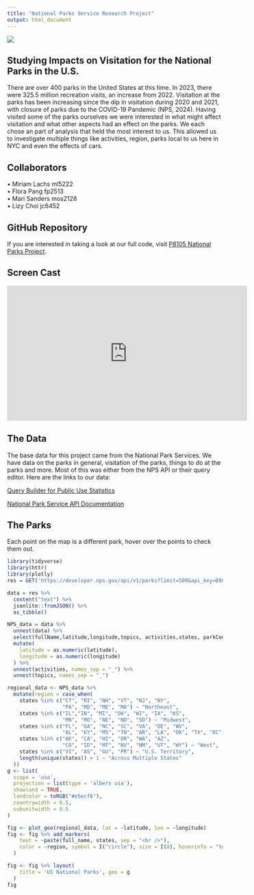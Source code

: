 ```yaml
---
title: "National Parks Service Research Project"
output: html_document
---
```



![](images/logo_NPS_0.png)


## Studying Impacts on Visitation for the National Parks in the U.S.

There are over 400 parks in the United States at this time. In 2023, there were 325.5 million recreation visits, an increase from 2022. Visitation at the parks has been increasing since the dip in visitation during 2020 and 2021, with closure of parks due to the COVID-19 Pandemic (NPS, 2024). Having visited some of the parks ourselves we were interested in what might affect visitation and what other aspects had an effect on the parks. We each chose an part of analysis that held the most interest to us. This allowed us to investigate multiple things like activities, region,  parks local to us here in NYC and even the effects of cars. 

## Collaborators 

 •	Miriam Lachs ml5222
  <br /> •	Flora Pang fp2513
  <br /> •	Mari Sanders mos2128
  <br /> •	Lizy Choi jc6452
  
## GitHub Repository 

If you are interested in taking a look at our full code, visit [P8105 National Parks Project](https://github.com/mlachs/P8105_NPS_Final.git). 

## Screen Cast

<iframe width="560" height="315" src="https://youtu.be/3Xic_JNRoy8" title="YouTube video player" frameborder="0" allow="accelerometer; autoplay; clipboard-write; encrypted-media; gyroscope; picture-in-picture; web-share" allowfullscreen></iframe>

## The Data

The base data for this project came from the National Park Services. We have data on the parks in general, visitation of the parks, things to do at the parks and more. Most of this was either from the NPS API or their query editor. Here are the links to our data: 

[Query Builder for Public Use Statistics](https://irma.nps.gov/Stats/SSRSReports/National%20Reports/Query%20Builder%20for%20Public%20Use%20Statistics%20(1979%20-%20Last%20Calendar%20Year))

[National Park Service API Documentation](https://www.nps.gov/subjects/developer/api-documentation.htm)

## The Parks

Each point on the map is a different park, hover over the points to check them out.


```r
library(tidyverse)
library(httr)
library(plotly)
res = GET('https://developer.nps.gov/api/v1/parks?limit=500&api_key=B9nDpbkbrb3kSOjz6kXSxMJ3d6MSpUvt1QqYdeyn')

data = res %>% 
  content("text") %>% 
  jsonlite::fromJSON() %>% 
  as_tibble()

NPS_data = data %>% 
  unnest(data) %>% 
  select(fullName,latitude,longitude,topics, activities,states, parkCode) %>%  janitor::clean_names() %>% 
  mutate(
    latitude = as.numeric(latitude), 
    longitude = as.numeric(longitude)
  ) %>% 
  unnest(activities, names_sep = "_") %>% 
  unnest(topics, names_sep = "_")
```

```r
regional_data <- NPS_data %>% 
  mutate(region = case_when(
    states %in% c("CT", "RI", "NH", "VT", "NJ", "NY", 
                  "PA", "MD", "ME", "MA") ~ "Northeast", 
    states %in% c("IL","IN", "MI", "OH", "WI", "IA", "KS", 
                  "MN", "MO", "NE", "ND", "SD") ~ "Midwest", 
    states %in% c("FL", "GA", "NC", "SC", "VA", "DE", "WV", 
                  "AL", "KY", "MS", "TN", "AR", "LA", "OK", "TX", "DC") ~ "South", 
    states %in% c("AK", "CA", "HI", "OR", "WA", "AZ", 
                  "CO", "ID", "MT", "NV", "NM", "UT", "WY") ~ "West",
    states %in% c("VI", "AS", "GU", "PR") ~ "U.S. Territory", 
    length(unique(states)) > 1 ~ "Across Multiple States"
  )) 
g <- list(
  scope = 'usa',
  projection = list(type = 'albers usa'),
  showland = TRUE,
  landcolor = toRGB("#e5ecf6"),
  countrywidth = 0.5,
  subunitwidth = 0.5
)

fig <- plot_geo(regional_data, lat = ~latitude, lon = ~longitude)
fig <- fig %>% add_markers(
    text = ~paste(full_name, states, sep = "<br />"),
    color = ~region, symbol = I("circle"), size = I(8), hoverinfo = "text"
  )

fig <- fig %>% layout(
    title = 'US National Parks', geo = g
  )
fig
```

